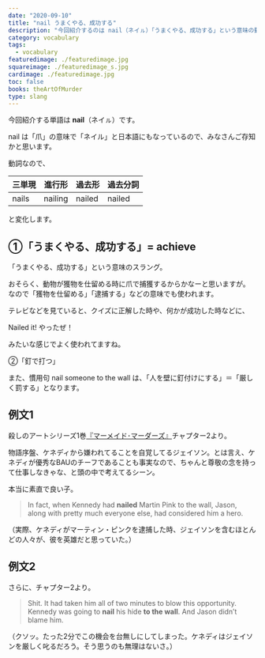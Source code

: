 ```yaml
---
date: "2020-09-10"
title: "nail うまくやる、成功する"
description: "今回紹介するのは nail（ネイㇽ）「うまくやる、成功する」という意味の動詞です。例文は、殺しのアートシリーズ1巻『マーメイド･マーダーズ』より"
category: vocabulary
tags:
  - vocabulary
featuredimage: ./featuredimage.jpg
squareimage: ./featuredimage_s.jpg
cardimage: ./featuredimage.jpg
toc: false
books: theArtOfMurder
type: slang
---
```



今回紹介する単語は __nail__（ネイㇽ）です。

nail は「爪」の意味で「ネイル」と日本語にもなっているので、みなさんご存知かと思います。

動詞なので、

|三単現|進行形|過去形|過去分詞|
|---|---|---|---|
|nails|nailing|nailed|nailed|

と変化します。

## ①「うまくやる、成功する」= achieve

「うまくやる、成功する」という意味のスラング。

おそらく、動物が獲物を仕留める時に爪で捕獲するからかなーと思いますが。  
なので「獲物を仕留める」「逮捕する」などの意味でも使われます。

テレビなどを見ていると、クイズに正解した時や、何かが成功した時などに、

Nailed it!
やったぜ！

みたいな感じでよく使われてますね。

②「釘で打つ」

また、慣用句 nail someone to the wall は、「人を壁に釘付けにする」＝「厳しく罰する」となります。

## 例文1

殺しのアートシリーズ1巻[『マーメイド･マーダーズ』](/mm-romance/the-mermaid-murders/)チャプター2より。

物語序盤、ケネディから嫌われてることを自覚してるジェイソン。とは言え、ケネディが優秀なBAUのチーフであることも事実なので、ちゃんと尊敬の念を持って仕事しなきゃな、と頭の中で考えてるシーン。

本当に素直で良い子。

<Blockquote book srcBook="mermaidMurders" lang="en" chapter="2">
In fact, when Kennedy had <strong>nailed</strong> Martin Pink to the wall, Jason, along with pretty much everyone else, had considered him a hero.
</Blockquote>

<p className="translation">（実際、ケネディがマーティン・ピンクを逮捕した時、ジェイソンを含むほとんどの人々が、彼を英雄だと思っていた。）</p>

## 例文2

さらに、チャプター2より。

<Blockquote book srcBook="mermaidMurders" lang="en" chapter="2">
Shit. It had taken him all of two minutes to blow this opportunity. Kennedy was going to <strong>nail</strong> his hide <strong>to the wall</strong>. And Jason didn’t blame him.
</Blockquote>

<p className="translation">（クソッ。たった2分でこの機会を台無しにしてしまった。ケネディはジェイソンを厳しく叱るだろう。そう思うのも無理はないさ。）</p>

<VocabularyFooter book="mermaidMurders" />
